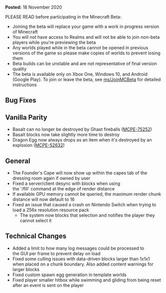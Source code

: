 **Posted:** 18 November 2020

PLEASE READ before participating in the Minecraft Beta:

-   Joining the beta will replace your game with a work in progress version of Minecraft
-   You will not have access to Realms and will not be able to join non-beta players while you're previewing the beta
-   Any worlds played while in the beta cannot be opened in previous versions of the game so please make copies of worlds to prevent losing them
-   Beta builds can be unstable and are not representative of final version quality
-   The beta is available only on Xbox One, Windows 10, and Android (Google Play). To join or leave the beta, see [ms/JoinMCBeta](https://aka.ms/JoinMCBeta) for detailed instructions

## Bug Fixes

## **Vanilla Parity** 

-   Basalt can no longer be destroyed by Ghast fireballs ([MCPE-75252](https://bugs.mojang.com/browse/MCPE-75252))  
-   Basalt blocks now take slightly more time to destroy 
-   Dragon Egg now always drops as an item when it's destroyed by an explosion ([MCPE-52632](https://bugs.mojang.com/browse/MCPE-52632))

## **General** 

-   The Founder's Cape will now show up within the capes tab of the dressing room again if owned by user 
-   Fixed a server/client desync with blocks when using the '/fill' command at the edge of render distance  
-   If available GPU memory cannot be queried, the maximum render chunk distance will now default to 16  
-   Fixed an issue that caused a crash on Nintendo Switch when trying to load a 256x resolution resource pack  
    -   The system now blocks that selection and notifies the player they cannot select it  

## **Technical Changes**  

-   Added a limit to how many log messages could be processed to the GUI per frame to prevent delay on load  
-   Fixed some culling issues with data\-driven blocks larger than 1x1x1 when placed on a chunk boundary. Also added content warnings for larger blocks  
-   Fixed custom spawn egg generation in template worlds  
-   Fixed player smaller hitbox while swimming and gliding from being reset after an event is sent on the player